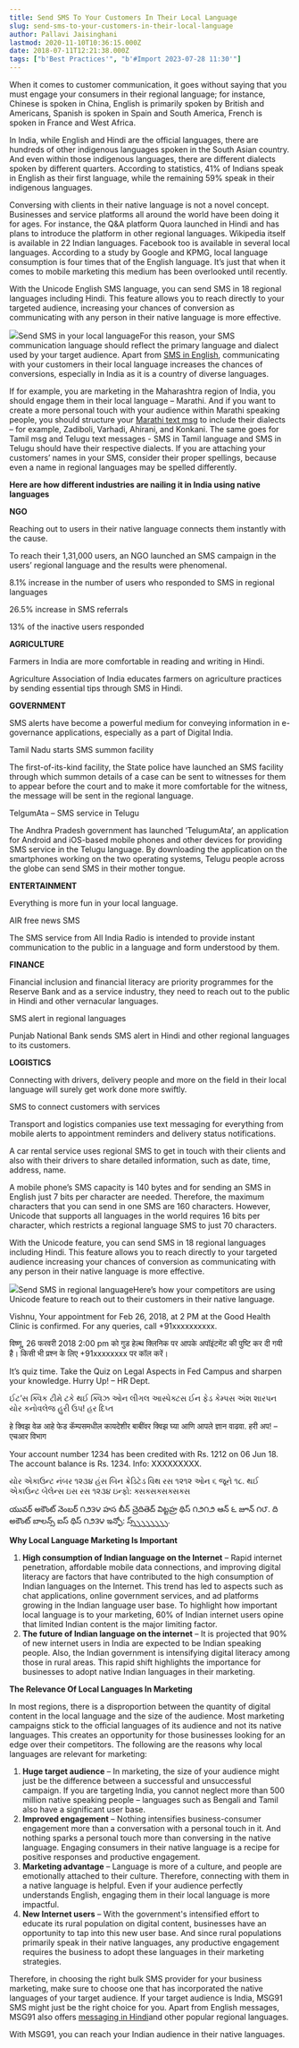 ```yaml
---
title: Send SMS To Your Customers In Their Local Language
slug: send-sms-to-your-customers-in-their-local-language
author: Pallavi Jaisinghani
lastmod: 2020-11-10T10:36:15.000Z
date: 2018-07-11T12:21:38.000Z
tags: ["b'Best Practices'", "b'#Import 2023-07-28 11:30'"]
---
```


When it comes to customer communication, it goes without saying that you must engage your consumers in their regional language; for instance, Chinese is spoken in China, English is primarily spoken by British and Americans, Spanish is spoken in Spain and South America, French is spoken in France and West Africa.

In India, while English and Hindi are the official languages, there are hundreds of other indigenous languages spoken in the South Asian country. And even within those indigenous languages, there are different dialects spoken by different quarters. According to statistics, 41% of Indians speak in English as their first language, while the remaining 59% speak in their indigenous languages.

Conversing with clients in their native language is not a novel concept. Businesses and service platforms all around the world have been doing it for ages. For instance, the Q&A platform Quora launched in Hindi and has plans to introduce the platform in other regional languages. Wikipedia itself is available in 22 Indian languages. Facebook too is available in several local languages. According to a study by Google and KPMG, local language consumption is four times that of the English language. It’s just that when it comes to mobile marketing this medium has been overlooked until recently.

With the Unicode English SMS language, you can send SMS in 18 regional languages including Hindi. This feature allows you to reach directly to your targeted audience, increasing your chances of conversion as communicating with any person in their native language is more effective.

![](https://images-msg91.s3.ap-south-1.amazonaws.com/2020/11/1280px-Indian_language_Wikipedias_word_cloud_based_on_number_of_articles.svg.png)Send SMS in your local languageFor this reason, your SMS communication language should reflect the primary language and dialect used by your target audience. Apart from [SMS in English](https://msg91.com/regional-sms/), communicating with your customers in their local language increases the chances of conversions, especially in India as it is a country of diverse languages.

If for example, you are marketing in the Maharashtra region of India, you should engage them in their local language – Marathi. And if you want to create a more personal touch with your audience within Marathi speaking people, you should structure your [Marathi text msg](https://msg91.com/regional-sms/) to include their dialects – for example, Zadiboli, Varhadi, Ahirani, and Konkani. The same goes for Tamil msg and Telugu text messages - SMS in Tamil language and SMS in Telugu should have their respective dialects. If you are attaching your customers’ names in your SMS, consider their proper spellings, because even a name in regional languages may be spelled differently.

**Here are how different industries are nailing it in India using native languages**

**NGO**

Reaching out to users in their native language connects them instantly with the cause.  


To reach their 1,31,000 users, an NGO launched an SMS campaign in the users’ regional language and the results were phenomenal.

8.1% increase in the number of users who responded to SMS in regional languages

26.5% increase in SMS referrals

13% of the inactive users responded

**AGRICULTURE**

Farmers in India are more comfortable in reading and writing in Hindi.  


Agriculture Association of India educates farmers on agriculture practices by sending essential tips through SMS in Hindi.

**GOVERNMENT**

SMS alerts have become a powerful medium for conveying information in e-governance applications, especially as a part of Digital India.  


Tamil Nadu starts SMS summon facility

The first-of-its-kind facility, the State police have launched an SMS facility through which summon details of a case can be sent to witnesses for them to appear before the court and to make it more comfortable for the witness, the message will be sent in the regional language.  


TelgumAta – SMS service in Telugu

The Andhra Pradesh government has launched ‘TelugumAta’, an application for Android and iOS-based mobile phones and other devices for providing SMS service in the Telugu language. By downloading the application on the smartphones working on the two operating systems, Telugu people across the globe can send SMS in their mother tongue.  


**ENTERTAINMENT**

Everything is more fun in your local language.  


AIR free news SMS

The SMS service from All India Radio is intended to provide instant communication to the public in a language and form understood by them.  


**FINANCE**

Financial inclusion and financial literacy are priority programmes for the Reserve Bank and as a service industry, they need to reach out to the public in Hindi and other vernacular languages.  


SMS alert in regional languages

Punjab National Bank sends SMS alert in Hindi and other regional languages to its customers.  


**LOGISTICS**

Connecting with drivers, delivery people and more on the field in their local language will surely get work done more swiftly.  


SMS to connect customers with services

Transport and logistics companies use text messaging for everything from mobile alerts to appointment reminders and delivery status notifications.  


A car rental service uses regional SMS to get in touch with their clients and also with their drivers to share detailed information, such as date, time, address, name.  


A mobile phone’s SMS capacity is 140 bytes and for sending an SMS in English just 7 bits per character are needed. Therefore, the maximum characters that you can send in one SMS are 160 characters. However, Unicode that supports all languages in the world requires 16 bits per character, which restricts a regional language SMS to just 70 characters.  


With the Unicode feature, you can send SMS in 18 regional languages including Hindi. This feature allows you to reach directly to your targeted audience increasing your chances of conversion as communicating with any person in their native language is more effective.  


![](https://images-msg91.s3.ap-south-1.amazonaws.com/2020/11/Send-SMS-in-Regional-languages-using-Regional-SMS-API---MSG91-COM.png)Send SMS in regional languageHere’s how your competitors are using Unicode feature to reach out to their customers in their native language.

Vishnu, Your appointment for Feb 26, 2018, at 2 PM at the Good Health Clinic is confirmed. For any queries, call +91xxxxxxxxxx.

विष्णू, 26 फरवरी 2018 2:00 pm को गुड हेल्थ क्लिनिक पर आपके अपॉइंटमेंट की पुष्टि कर दी गयी है। किसी भी प्रश्न के लिए +91xxxxxxxx पर कॉल करें।  


It’s quiz time. Take the Quiz on Legal Aspects in Fed Campus and sharpen your knowledge. Hurry Up! – HR Dept.

ઈટ’સ ક્વિક ટીમે ટકે થઈ ક્વિઝ ઓન લીગલ આસ્પેક્ટસ ઈન ફેડ કેમ્પસ અંશ શારપન યોર કનોવલેજ હુરી ઉપ! હર દિપ્ત  


हे क्विझ वेळ आहे फेड कॅम्पसमधील कायदेशीर बाबींवर क्विझ घ्या आणि आपले ज्ञान वाढवा. हरी अप! – एचआर विभाग  


Your account number 1234 has been credited with Rs. 1212 on 06 Jun 18. The account balance is Rs. 1234. Info: XXXXXXXXX.

યોર એકાઉન્ટ નંબર ૧૨૩૪ હંસ બિન ક્રેડિટેડ વિથ રસ ૧૨૧૨ ઓન ૬ જૂને ૧૮. થઈ એકાઉન્ટ બેલેન્સ ઇસ રસ ૧૨૩૪ ઇન્ફો: ક્સક્સક્સક્સક્સ  


యువర్ అకౌంట్ నెంబర్ ౧౨౩౪ హస బీన్ చ్రెదితెద్ విట్టహ్ర థిస్ ౧౨౧౨ ఆన్ ౬ జూన్ ౧౮. ది అకౌంట్ బాలన్స్ ఐస్ థిస్ ౧౨౩౪ ఇన్ఫో: స్స్స్స్స్స్స్స్స్.  


**Why Local Language Marketing Is Important**

1. **High consumption of Indian language on the Internet** – Rapid internet penetration, affordable mobile data connections, and improving digital literacy are factors that have contributed to the high consumption of Indian languages on the Internet. This trend has led to aspects such as chat applications, online government services, and ad platforms growing in the Indian language user base. To highlight how important local language is to your marketing, 60% of Indian internet users opine that limited Indian content is the major limiting factor.
2. **The future of Indian language on the internet** – It is projected that 90% of new internet users in India are expected to be Indian speaking people. Also, the Indian government is intensifying digital literacy among those in rural areas. This rapid shift highlights the importance for businesses to adopt native Indian languages in their marketing.

**The Relevance Of Local Languages In Marketing**

In most regions, there is a disproportion between the quantity of digital content in the local language and the size of the audience. Most marketing campaigns stick to the official languages of its audience and not its native languages. This creates an opportunity for those businesses looking for an edge over their competitors. The following are the reasons why local languages are relevant for marketing:

1. **Huge target audience** – In marketing, the size of your audience might just be the difference between a successful and unsuccessful campaign. If you are targeting India, you cannot neglect more than 500 million native speaking people – languages such as Bengali and Tamil also have a significant user base.
2. **Improved engagement** – Nothing intensifies business-consumer engagement more than a conversation with a personal touch in it. And nothing sparks a personal touch more than conversing in the native language. Engaging consumers in their native language is a recipe for positive responses and productive engagement.
3. **Marketing advantage** – Language is more of a culture, and people are emotionally attached to their culture. Therefore, connecting with them in a native language is helpful. Even if your audience perfectly understands English, engaging them in their local language is more impactful.
4. **New Internet users** – With the government's intensified effort to educate its rural population on digital content, businesses have an opportunity to tap into this new user base. And since rural populations primarily speak in their native languages, any productive engagement requires the business to adopt these languages in their marketing strategies.

Therefore, in choosing the right bulk SMS provider for your business marketing, make sure to choose one that has incorporated the native languages of your target audience. If your target audience is India, MSG91 SMS might just be the right choice for you. Apart from English messages, MSG91 also offers [messaging in Hindi](https://msg91.com/regional-sms/)and other popular regional languages. 

With MSG91, you can reach your Indian audience in their native languages.

